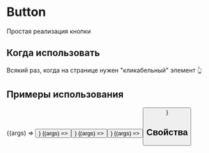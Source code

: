 

<Meta title="Components/Button" component={Button} />

# Button

Простая реализация кнопки

## Когда использовать

Всякий раз, когда на странице нужен "кликабельный" элемент 👆

## Примеры использования

<Canvas>
  <Story
    name="Default"
    args={{
      children: 'Button',
    }}
  >
    {(args) => <Button {...args} />}
  </Story>
  <Story
    name="Disabled"
    args={{
      children: 'Disabled button',
      disabled: true,
    }}
  >
    {(args) => <Button {...args} />}
  </Story>
  <Story
    name="Processing"
    args={{
      children: 'Processing button',
      processing: true,
    }}
  >
    {(args) => <Button {...args} />}
  </Story>
  <Story
    name="Block"
    args={{
      block: true,
      children: 'Block button',
    }}
  >
    {(args) => <Button {...args} />}
  </Story>
</Canvas>

## Свойства

<ArgsTable of={Button} />

